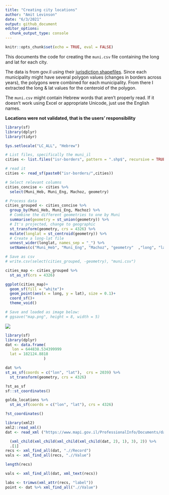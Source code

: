 ```yaml
---
title: "Creating city locations"
author: "Amit Levinson"
date: "6/3/2021"
output: github_document
editor_options: 
  chunk_output_type: console
---
```


```r
knitr::opts_chunk$set(echo = TRUE, eval = FALSE)
```

This documents the code for creating the `muni.csv` file containing the long and lat for each city. 

The data is from gov.il using their [jurisdiction shapefiles](https://www.gov.il/he/departments/guides/info-gis). Since each municipality might have several polygon values (changes in borders across years), the polygons were combined for each municipality. From there I extracted the long & lat values for the centeroid of the polygon.

The `muni.csv` might contain Hebrew words that aren't properly read. If it doesn't work using Excel or appropriate Unicode, just use the English names.

**Locations were not validated, that is the users' responsibility**

```r
library(sf)
library(dplyr)
library(tidyr)

Sys.setlocale("LC_ALL", "Hebrew")
```



```r
# List files, specifically the muni_il
cities <- list.files("isr-borders", pattern = ".shp$", recursive = TRUE)[230]

# read it
cities <- read_sf(paste0("isr-borders/",cities))

# Select relevant columns
cities_concise <- cities %>% 
  select(Muni_Heb, Muni_Eng, Machoz, geometry)

# Process data
cities_grouped <- cities_concise %>% 
  group_by(Muni_Heb, Muni_Eng, Machoz) %>% 
  # Combine the different geometries to one by Muni
  summarise(geometry = st_union(geometry)) %>% 
  # It's projected, change to geographic
  st_transform(geometry, crs = 4326) %>% 
  mutate(longlat = st_centroid(geometry)) %>% 
  # Create a long-lat file
  unnest_wider(longlat, names_sep = "_") %>% 
  setNames(c("Muni_Heb", "Muni_Eng", "Machoz", "geometry"  ,"long", "lat"))

# Save as csv
# write.csv(select(cities_grouped, -geometry), "muni.csv")
```

```r

cities_map <- cities_grouped %>% 
  st_as_sf(crs = 4326)

ggplot(cities_map)+
  geom_sf(fill = "white")+
  geom_point(aes(x = long, y = lat), size = 0.1)+
  coord_sf()+
  theme_void()

# Save and loaded as image below:
# ggsave("map.png", height = 8, width = 5)

```

![](map.png)


```r
library(sf)
library(dplyr)
dat <- data.frame(
   lon = 644838.534399999
  lat = 182124.8818
                 )

dat %>% 
st_as_sf(coords = c("lon", "lat"),  crs = 2039) %>% 
  st_transform(geometry, crs = 4326)

?st_as_sf
sf::st_coordinates()

golda_locations %>% 
  st_as_sf(coords = c("lon", "lat"), crs = 4326)

?st_coordinates()

library(xml2)
xml2::read_xml()
dat <- read_xml ("https://www.mapi.gov.il/ProfessionalInfo/Documents/dataGov/CITY.xml")

  (xml_child(xml_child(xml_child(xml_child(dat, 2), 1), 3), 2)) %>% 
  .[1]
recs <- xml_find_all(dat, ".//Record")
vals <- xml_find_all(recs, ".//Value")

length(recs)

vals <- xml_find_all(dat, xml_text(recs))

labs <- trimws(xml_attr(recs, "label"))
point <- dat %>% xml_find_all(".//Value")
```

